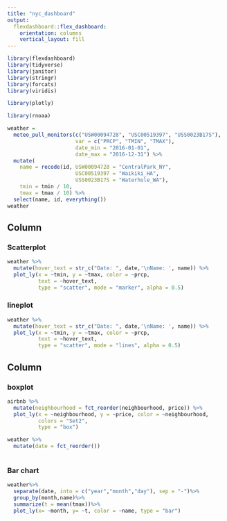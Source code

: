 ```yaml
---
title: "nyc_dashboard"
output: 
  flexdashboard::flex_dashboard:
    orientation: columns
    vertical_layout: fill
---
```


```r
library(flexdashboard)
library(tidyverse)
library(janitor)
library(stringr)
library(forcats)
library(viridis)

library(plotly)
```

```r
library(rnoaa)

weather = 
  meteo_pull_monitors(c("USW00094728", "USC00519397", "USS0023B17S"),
                      var = c("PRCP", "TMIN", "TMAX"), 
                      date_min = "2016-01-01",
                      date_max = "2016-12-31") %>%
  mutate(
    name = recode(id, USW00094728 = "CentralPark_NY", 
                      USC00519397 = "Waikiki_HA",
                      USS0023B17S = "Waterhole_WA"),
    tmin = tmin / 10,
    tmax = tmax / 10) %>%
  select(name, id, everything())
weather

```



Column {data-width=650}
-----------------------------------------------------------------------

### Scatterplot

```r
weather %>% 
  mutate(hover_text = str_c("Date: ", date,'\nName: ', name)) %>% 
  plot_ly(x = ~tmin, y = ~tmax, color = ~prcp,
          text = ~hover_text,
          type = "scatter", mode = "marker", alpha = 0.5)
```

### lineplot
```r
weather %>% 
  mutate(hover_text = str_c("Date: ", date,'\nName: ', name)) %>% 
  plot_ly(x = ~tmin, y = ~tmax, color = ~prcp,
          text = ~hover_text,
          type = "scatter", mode = "lines", alpha = 0.5)
```
Column {data-width=350}
-----------------------------------------------------------------------

### boxplot

```r
airbnb %>% 
  mutate(neighbourhood = fct_reorder(neighbourhood, price)) %>% 
  plot_ly(x = ~neighbourhood, y = ~price, color = ~neighbourhood,
          colors = "Set2",
          type = "box")

weather %>%
  mutate(date = fct_reorder())
  
```

### Bar chart

```r
weather%>%
  separate(date, into = c("year","month","day"), sep = "-")%>%
  group_by(month,name)%>%
  summarize(t = mean(tmax))%>%
  plot_ly(x= ~month, y= ~t, color = ~name, type = "bar")
```

